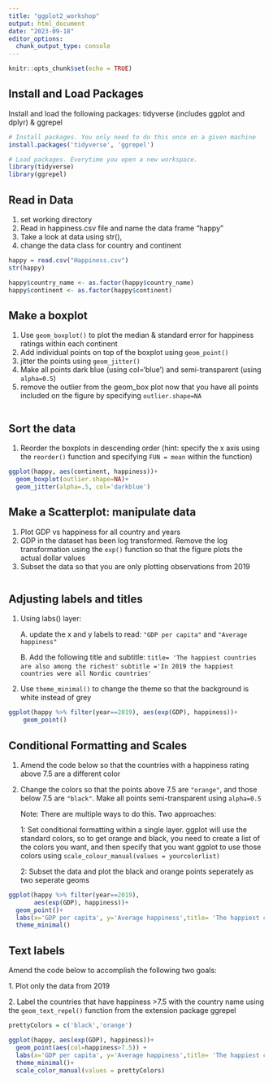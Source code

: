 ```yaml
---
title: "ggplot2_workshop"
output: html_document
date: "2023-09-18"
editor_options: 
  chunk_output_type: console
---
```


```r
knitr::opts_chunk$set(echo = TRUE)
```

## Install and Load Packages

Install and load the following packages: tidyverse (includes ggplot and dplyr) & ggrepel

```r
# Install packages. You only need to do this once on a given machine
install.packages('tidyverse', 'ggrepel') 

# Load packages. Everytime you open a new workspace.
library(tidyverse)
library(ggrepel)


```

## Read in Data

1.  set working directory
2.  Read in happiness.csv file and name the data frame "happy"
3.  Take a look at data using str(),
4.  change the data class for country and continent

```r
happy = read.csv("Happiness.csv")
str(happy)

happy$country_name <- as.factor(happy$country_name)
happy$continent <- as.factor(happy$continent)

```

## Make a boxplot

1.  Use `geom_boxplot()` to plot the median & standard error for happiness ratings within each continent
2.  Add individual points on top of the boxplot using `geom_point()`
3.  jitter the points using `geom_jitter()`
4.  Make all points dark blue (using col='blue') and semi-transparent (using `alpha=0.5`)
5.  remove the outlier from the geom_box plot now that you have all points included on the figure by specifying `outlier.shape=NA`

```r


```

## Sort the data

1.  Reorder the boxplots in descending order (hint: specify the x axis using the `reorder()` function and specifying `FUN = mean` within the function)

```r
ggplot(happy, aes(continent, happiness))+
  geom_boxplot(outlier.shape=NA)+
  geom_jitter(alpha=.5, col='darkblue')
```

## Make a Scatterplot: manipulate data

1.  Plot GDP vs happiness for all country and years
2.  GDP in the dataset has been log transformed. Remove the log transformation using the `exp()` function so that the figure plots the actual dollar values
3.  Subset the data so that you are only plotting observations from 2019

```r




```

## Adjusting labels and titles

1.  Using labs() layer:

    A. update the x and y labels to read: `"GDP per capita"` and `"Average happiness"`

    B. Add the following title and subtitle: `title= 'The happiest countries are also among the richest'` `subtitle ='In 2019 the happiest countries were all Nordic countries'`

2.  Use `theme_minimal()` to change the theme so that the background is white instead of grey

```r

ggplot(happy %>% filter(year==2019), aes(exp(GDP), happiness))+
    geom_point()

```

## Conditional Formatting and Scales

1.  Amend the code below so that the countries with a happiness rating above 7.5 are a different color

2.  Change the colors so that the points above 7.5 are `"orange"`, and those below 7.5 are `"black"`. Make all points semi-transparent using `alpha=0.5`

    Note: There are multiple ways to do this. Two approaches:

    1: Set conditional formatting within a single layer. ggplot will use the standard colors, so to get orange and black, you need to create a list of the colors you want, and then specify that you want ggplot to use those colors using `scale_colour_manual(values = yourcolorlist)`

    2: Subset the data and plot the black and orange points seperately as two seperate geoms

```r
ggplot(happy %>% filter(year==2019), 
       aes(exp(GDP), happiness))+
  geom_point()+
  labs(x='GDP per capita', y='Average happiness',title= 'The happiest countries are also among the richest', subtitle='In 2019 the happiest countries were all Nordic countries')+
  theme_minimal()

```

## Text labels

Amend the code below to accomplish the following two goals:

1\. Plot only the data from 2019

2\. Label the countries that have happiness \>7.5 with the country name using the `geom_text_repel()` function from the extension package ggrepel

```r
prettyColors = c('black','orange')

ggplot(happy, aes(exp(GDP), happiness))+
  geom_point(aes(col=happiness>7.5)) +
  labs(x='GDP per capita', y='Average happiness',title= 'The happiest countries are also among the richest', subtitle='In 2019 the happiest countries were all Nordic countries')+
  theme_minimal()+
  scale_color_manual(values = prettyColors)

```
